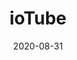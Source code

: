 ---
title: ioTube
category: Project
status: publish
date: 2020-08-31
slug: A cross-chain bridge to transfer tokens/data between IoTeX and other blockchains like Ethereum
website: https://tube.iotex.io
twitter:
logo: /img/ioTube.png
featured_img: https://wp.gcap1.iotex.io/wp-content/uploads/2020/09/iotube-header.png
telegram:
---